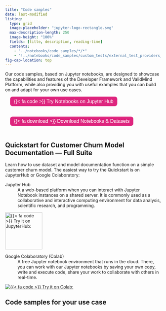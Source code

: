 ```yaml
---
title: "Code samples"
date: last-modified
listing:
  type: grid
  image-placeholder: "jupyter-logo-rectangle.svg"
  max-description-length: 250
  image-height: "100%"
  fields: [title, description, reading-time]
  contents: 
    - "../notebooks/code_samples/*/*"
    - "!../notebooks/code_samples/custom_tests/external_test_providers_demo.ipynb"
fig-cap-location: top
---
```


<!--- TO DO
- IN PROGRESS Intro notebook is not on Jupyter Hub? (left comment https://github.com/validmind/developer-framework/pull/261#pullrequestreview-1678840297). Might be able to remove this outright.
--->

Our code samples, based on Jupyter notebooks, are designed to showcase the capabilities and features of the Developer Framework and ValidMind Platform, while also providing you with useful examples that you can build on and adapt for your own use cases. 

::: {.grid}
::: {.g-col-6}
 <form method="get" action="https://jupyterhub.validmind.ai/" target="_blank">
   <button type="submit" style="color: white; background-color: #de257e; border-radius: 8px; border: none; font-size: 16px; padding: 6.25px 12.5px; margin-left: 16px; margin-bottom: 20px;">{{< fa code >}} Try Notebooks on Jupyter Hub</button>
</form>
:::

::: {.g-col-6}
<form method="get" action="../notebooks.zip">
   <button type="submit" style="color: white; background-color: #de257e; border-radius: 8px; border: none; font-size: 16px; padding: 6.25px 12.5px; margin-left: 16px; margin-bottom: 20px;">{{< fa download >}} Download Notebooks & Datasets</button>
</form>
:::
:::

## Quickstart for Customer Churn Model Documentation — Full Suite

Learn how to use dataset and model documentation function on a simple customer churn model. The easiest way to try the Quickstart is on JupyterHub or Google Colaboratory:

::: {.grid}

::: {.g-col-6}
Jupyter Hub
: A a web-based platform when you can interact with Jupyter Notebook instances on a shared server. It is commonly used as a collaborative and interactive computing environment for data analysis, scientific research, and programming.<br>

[![{{< fa code >}} Try it on JupyterHub:](jupyter-hub-logo.svg){width=120px fig-alt="JupyterHub logo"}](https://jupyterhub.validmind.ai/hub/user-redirect/lab/tree/quickstart_customer_churn_full_suite.ipynb)

:::

::: {.g-col-6}
Google Colaboratory (Colab)
: A free Jupyter notebook environment that runs in the cloud. There, you can work with our Jupyter notebooks by saving your own copy, write and execute code, share your work to collaborate with others in real-time.<br>

[![{{< fa code >}} Try it on Colab:](https://colab.research.google.com/assets/colab-badge.svg){fig-alt="Google Colaboratory logo"}](https://colab.research.google.com/drive/1NLtjCFUZV2I_ttGUkiAL9uwGZK_SGUlw?usp=share_link)
:::

:::


## Code samples for your use case
